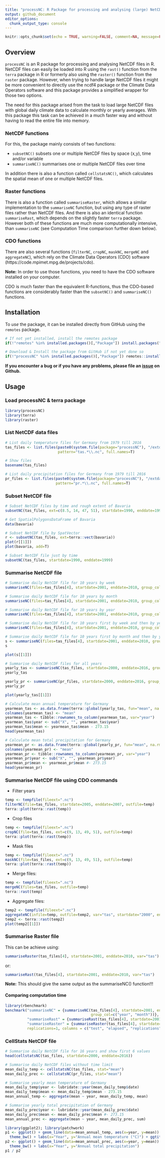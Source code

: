 ```yaml
---
title: "processNC: R Package for processing and analysing (large) NetCDF files"
output: github_document
editor_options: 
  chunk_output_type: console
---
```


```r
knitr::opts_chunk$set(echo = TRUE, warning=FALSE, comment=NA, message=FALSE, cache=FALSE, fig.path="figures/")
```

## Overview

`processNC` is an R package for processing and analysing NetCDF files in R. NetCDF files can easily be loaded into R using the `rast()` function from the `terra` package in R or formerly also using the `raster()` function from the `raster` package. However, when trying to handle large NetCDF files it might be more convenient to directly use the ncdf4 package or the Climate Data Operators software and this package provides a simplified wrapper for those two options.

The need for this package arised from the task to load large NetCDF files with global daily climate data to calculate monthly or yearly averages. With this package this task can be achieved in a much faster way and without having to read the entire file into memory.

### NetCDF functions

For this, the package mainly consists of two functions:

* `subsetNC()` subsets one or multiple NetCDF files by space (x,y), time and/or variable
* `summariseNC()` summarises one or multiple NetCDF files over time 

In addition there is also a function called `cellstatsNC()`, which calculates the spatial mean of one or multiple NetCDF files.

### Raster functions

There is also a function called `summariseRaster`, which allows a similar implementation to the `summariseNC` function, but using any type of raster files rather than NetCDF files. And there is also an identical function `summariseRast`, which depends on the slightly faster `terra` package. However both of these functions are much more computationally intensive, than `summariseNC` (see Computation Time comparison further down below). 

### CDO functions

There are also several functions (`filterNC`, `cropNC`, `maskNC`, `mergeNC` and `aggregateNC`), which rely on the Climate Data Operators (CDO) software (https://code.mpimet.mpg.de/projects/cdo). 

**Note:** In order to use those functions, you need to have the CDO software installed on your computer.

CDO is much faster than the equivalent R-functions, thus the CDO-based functions are considerably faster than the `subsetNC()` and `summariseNC()` functions.

## Installation

To *use* the package, it can be installed directly from GitHub using the `remotes` package. 

```r
# If not yet installed, install the remotes package
if(!"remotes" %in% installed.packages()[,"Package"]) install.packages("remote")

# Download & Install the package from GitHub if not yet done so
if(!"processNC" %in% installed.packages()[,"Package"]) remotes::install_github("RS-eco/processNC", build_vignettes=T)
```

**If you encounter a bug or if you have any problems, please file an [issue](https://github.com/RS-eco/processNC/issues) on Github.**

## Usage

### Load processNC & terra package

```r
library(processNC)
library(terra)
library(raster)
```

### List NetCDF data files

```r
# List daily temperature files for Germany from 1979 till 2016
tas_files <- list.files(paste0(system.file(package="processNC"), "/extdata"), 
                        pattern="tas.*\\.nc", full.names=T)

# Show files
basename(tas_files)

# List daily precipitation files for Germany from 1979 till 2016
pr_files <- list.files(paste0(system.file(package="processNC"), "/extdata"), 
                       pattern="pr.*\\.nc", full.names=T)
```

### Subset NetCDF file

```r
# Subset NetCDF files by time and rough extent of Bavaria
subsetNC(tas_files, ext=c(8.5, 14, 47, 51), startdate=1990, enddate=1999)

# Get SpatialPolygonsDataFrame of Bavaria
data(bavaria)

# Subset NetCDF file by SpatVector
r <- subsetNC(tas_files, ext=terra::vect(bavaria))
plot(r[[1]])
plot(bavaria, add=T)

# Subset NetCDF file just by time
subsetNC(tas_files, startdate=1990, enddate=1999)
```

### Summarise NetCDF file

```r
# Summarise daily NetCDF file for 10 years by week
summariseNC(files=tas_files[4], startdate=2001, enddate=2010, group_col=c("week"))

# Summarise daily NetCDF file for 10 years by month
summariseNC(files=tas_files[4], startdate=2001, enddate=2010, group_col=c("month"))

# Summarise daily NetCDF file for 10 years by year
summariseNC(files=tas_files[4], startdate=2001, enddate=2010, group_col=c("year"))

# Summarise daily NetCDF file for 10 years first by week and then by year
summariseNC(files=tas_files[4], startdate=2001, enddate=2010, group_col=c("week", "year"))

# Summarise daily NetCDF file for 10 years first by month and then by year
s <- summariseNC(files=tas_files[4], startdate=2001, enddate=2010, group_col=c("month", "year"))
s

plot(s[[1]])
```

```r
# Summarise daily NetCDF files for all years
yearly_tas <- summariseNC(tas_files, startdate=2000, enddate=2016, group_col="year")
yearly_tas

yearly_pr <- summariseNC(pr_files, startdate=2000, enddate=2016, group_col="year")
yearly_pr

plot(yearly_tas[[1]])

# Calculate mean annual temperature for Germany
yearmean_tas <- as.data.frame(terra::global(yearly_tas, fun="mean", na.rm=T))
colnames(yearmean_tas) <- "mean"
yearmean_tas <- tibble::rownames_to_column(yearmean_tas, var="year")
yearmean_tas$year <- sub("X", "", yearmean_tas$year)
yearmean_tas$mean <- yearmean_tas$mean - 273.15
head(yearmean_tas)

# Calculate mean total precipitation for Germany
yearmean_pr <- as.data.frame(terra::global(yearly_pr, fun="mean", na.rm=T))
colnames(yearmean_pr) <- "mean"
yearmean_pr <- tibble::rownames_to_column(yearmean_pr, var="year")
yearmean_pr$year <- sub("X", "", yearmean_pr$year)
yearmean_pr$mean <- yearmean_pr$mean #- 273.15
head(yearmean_pr)
```

### Summarise NetCDF file using CDO commands

* Filter years

```r
temp <- tempfile(fileext=".nc")
filterNC(file=tas_files, startdate=2005, enddate=2007, outfile=temp)
terra::plot(terra::rast(temp))
```

* Crop files

```r
temp <- tempfile(fileext=".nc")
cropNC(file=tas_files, ext=c(9, 13, 49, 51), outfile=temp)
terra::plot(terra::rast(temp)) 
```

* Mask files

```r
temp <- tempfile(fileext=".nc")
maskNC(file=tas_files, ext=c(9, 13, 49, 51), outfile=temp)
terra::plot(terra::rast(temp)) 
```

* Merge files:

```r
temp <- tempfile(fileext=".nc")
mergeNC(files=tas_files, outfile=temp)
terra::rast(temp)
```

* Aggregate files:

```r
temp2 <- tempfile(fileext=".nc")
aggregateNC(infile=temp, outfile=temp2, var="tas", startdate="2000", enddate="2009")
temp2 <- terra::rast(temp2)
plot(temp2[[1]])
```

### Summarise Raster file

This can be achieve using:

```r
summariseRaster(tas_files[4], startdate=2001, enddate=2010, var="tas")
```

or:

```r
summariseRast(tas_files[4], startdate=2001, enddate=2010, var="tas")
```

**Note:** This should give the same output as the summariseNC() function!!!

#### Comparing computation time

```r
library(rbenchmark)
benchmark("summariseNC" = {summariseNC(tas_files[4], startdate=2001, enddate=2010, 
                                       group_col=c("year", "month"))},
          "summariseRast" = {summariseRast(tas_files[4], startdate=2001, enddate=2010, var="tas")},
          "summariseRaster" = {summariseRaster(tas_files[4], startdate=2001, enddate=2010, var="tas")}, 
          replications=1, columns = c("test", "elapsed", "replications", "relative", "user.self", "sys.self"))
```

### CellStats NetCDF file

```r
# Summarise daily NetCDF file for 16 years and show first 6 values
head(cellstatsNC(tas_files, startdate=2000, enddate=2016))

# Summarise daily NetCDF files without time limit
mean_daily_temp <- cellstatsNC(tas_files, stat="mean")
mean_daily_prec <- cellstatsNC(pr_files, stat="mean")

# Summarise yearly mean temperature of Germany 
mean_daily_temp$year <- lubridate::year(mean_daily_temp$date)
mean_daily_temp$mean <- mean_daily_temp$mean - 273.15
mean_annual_temp <- aggregate(mean ~ year, mean_daily_temp, mean)

# Summarise yearly total precipitation of Germany 
mean_daily_prec$year <- lubridate::year(mean_daily_prec$date)
mean_daily_prec$mean <- mean_daily_prec$mean #- 273.15
mean_annual_prec <- aggregate(mean ~ year, mean_daily_prec, sum)

library(ggplot2); library(patchwork)
p1 <- ggplot() + geom_line(data=mean_annual_temp, aes(x=year, y=mean)) +
  theme_bw() + labs(x="Year", y="Annual mean temperature (°C)") + ggtitle("Germany")
p2 <- ggplot() + geom_line(data=mean_annual_prec, aes(x=year, y=mean)) +
  theme_bw() + labs(x="Year", y="Annual total precipitation")
p1 / p2
```
